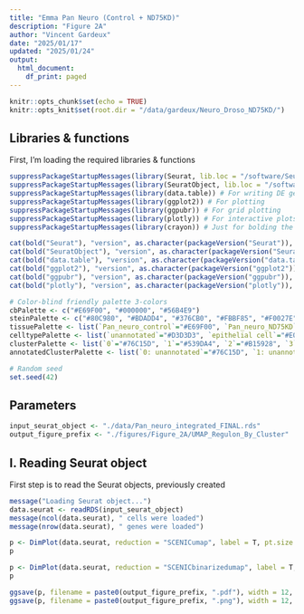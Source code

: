 ```yaml
---
title: "Emma Pan Neuro (Control + ND75KD)"
description: "Figure 2A"
author: "Vincent Gardeux"
date: "2025/01/17"
updated: "2025/01/24"
output:
  html_document:
    df_print: paged
---
```


  
```r
knitr::opts_chunk$set(echo = TRUE)
knitr::opts_knit$set(root.dir = "/data/gardeux/Neuro_Droso_ND75KD/")
```

## Libraries & functions

First, I'm loading the required libraries & functions

```r
suppressPackageStartupMessages(library(Seurat, lib.loc = "/software/Seuratv4/lib/")) # Seurat v4.4.0, library for single-cell analysis
suppressPackageStartupMessages(library(SeuratObject, lib.loc = "/software/Seuratv4/lib/")) # For compatibility purpose
suppressPackageStartupMessages(library(data.table)) # For writing DE gene file
suppressPackageStartupMessages(library(ggplot2)) # For plotting
suppressPackageStartupMessages(library(ggpubr)) # For grid plotting
suppressPackageStartupMessages(library(plotly)) # For interactive plots
suppressPackageStartupMessages(library(crayon)) # Just for bolding the console output :D

cat(bold("Seurat"), "version", as.character(packageVersion("Seurat")), "\n")
cat(bold("SeuratObject"), "version", as.character(packageVersion("SeuratObject")), "\n")
cat(bold("data.table"), "version", as.character(packageVersion("data.table")), "\n")
cat(bold("ggplot2"), "version", as.character(packageVersion("ggplot2")), "\n")
cat(bold("ggpubr"), "version", as.character(packageVersion("ggpubr")), "\n")
cat(bold("plotly"), "version", as.character(packageVersion("plotly")), "\n")

# Color-blind friendly palette 3-colors
cbPalette <- c("#E69F00", "#000000", "#56B4E9")
steinPalette <- c("#80C980", "#BDADD4", "#376CB0", "#FBBF85", "#F0027E")
tissuePalette <- list(`Pan_neuro_control`="#E69F00", `Pan_neuro_ND75KD`="#56B4E9")
celltypePalette <- list(`unannotated`="#D3D3D3", `epithelial cell`="#E0AC69", `skeletal muscle of head`="#895129", `cone cell`="#FFFFB7", `outer photoreceptor cell`="#FFF060", `photoreceptor cell`="#F2DB00", `photoreceptor-like cell`="#F0C200", `adult optic chiasma glial cell`="#d896ff", `adult brain cell body glial cell`="#efbbff", `adult brain perineurial glial cell`="#BCBDDC", `adult lamina epithelial/marginal glial cell`="#9E9AC8", `adult reticular neuropil associated glial cell`="#756BB1", `optic lobe associated cortex glial cell`="#54278F", `cholinergic neuron`="#E41A1C", `gabaergic neuron`="#377EB8", `glutamatergic neuron`="#4DAF4A", `dopaminergic neuron`="#984EA3", `serotonergic neuron`="#FF7F00", `OPN neuron`="#A6CEE3", `columnar neuron T1`="#DEEBF7", `T neuron T3`="#9ECAE1", `T neuron T4/T5`="#3182BD", `distal medullary amacrine neuron Dm3`="#c6e6ba", `distal medullary amacrine neuron Dm8`="#A1D99B", `distal medullary amacrine neuron Dm9`="#31A354", `proximal medullary amacrine neuron Pm4`="#006D2C", `centrifugal neuron C2`="#7FC97F", `centrifugal neuron C3`="#BEAED4", `medullary intrinsic neuron Mi1`="#d8d5eb", `medullary intrinsic neuron Mi4`="#BCBDDC", `medullary intrinsic neuron Mi15`="#756BB1", `transmedullary neuron Tm1`="#b4dee9", `transmedullary neuron Tm2`="#bfdfe7", `transmedullary neuron Tm9`="#7eb5c4", `transmedullary neuron Tm20`="#9fcad5", `transmedullary Y neuron TmY14`="#5da1b3", `transmedullary Y neuron TmY5a`="#3c8ca2", `transmedullary Y neuron TmY8`="#1a7790", `tm5ab`="#014636", `lamina monopolar neuron L1 + L2`="#FDD3A0", `lamina monopolar neuron L3`="#FDBE85", `lamina monopolar neuron L4`="#FD8D3C", `lamina monopolar neuron L5`="#E6550D", `lamina wide-field 2 neuron`="#A63603", `lobular columnar neuron LC12`="#BC80BD", `olfactory receptor neuron`="#CCEBC5", `Poxn neuron`="#FFED6F", `hemocyte`="#999999", `kenyon cell`="#B3E2CD", `gamma kenyon cell`="#FDCDAC", `pigment cell`="#EE82EE")
clusterPalette <- list(`0`="#76C15D", `1`="#539DA4", `2`="#B15928", `3`="#78B69A", `4`="#46A93A", `5`="#EA4041", `6`="#E42123", `7`="#A5D880", `8`="#FDB35B", `9`="#F29A94", `10`="#449F35", `11`="#F98F8F", `12`="#2F83AF", `13`="#A6CEE3", `14`="#84B8D7", `15`="#85C969", `16`="#DBA08D", `17`="#C09B79", `18`="#F68724", `19`="#9CCF90", `20`="#2078B4", `21`="#5D9E43", `22`="#E7392B", `23`="#6D4199", `24`="#E73132", `25`="#E42521", `26`="#F89F5F", `27`="#37A22F", `28`="#8AC395", `29`="#D99B86", `30`="#63A3CB", `31`="#9774B6", `32`="#418EC0", `33`="#CEADC2", `34`="#4190AA", `35`="#F6807F", `36`="#A79C6B", `37`="#F1764A", `38`="#5298C5", `39`="#95D074", `40`="#F37070", `41`="#A48999", `42`="#8F9D5E", `43`="#EEE999", `44`="#AEDC8A", `45`="#FE8B16", `46`="#66A99F", `47`="#EF8D3E", `48`="#56B146", `49`="#FE9324", `50`="#BA9FCC", `51`="#FE8408", `52`="#FEFD97", `53`="#F06060", `54`="#E89458", `55`="#EE6240", `56`="#EB4D36", `57`="#FE9B31", `58`="#769D50", `59`="#7F5999", `60`="#66B952", `61`="#FC8109", `62`="#95C3DD", `63`="#73AED1", `64`="#DBD199", `65`="#C6AED3", `66`="#D5A7A8", `67`="#E29A73", `68`="#8B65AE", `69`="#3183BA", `70`="#AF91C5", `71`="#FBB369", `72`="#FDA33F", `73`="#C9B999", `74`="#FDAB4D", `75`="#7F57A7", `76`="#A382BD", `77`="#927199", `78`="#F48B54", `79`="#E1BF6D", `80`="#FDBB68", `81`="#ED5051", `82`="#F4E889", `83`="#D7AB5F", `84`="#C48243", `85`="#7348A0", `86`="#EAD47B", `87`="#B7A199", `88`="#CD9651", `89`="#BA6D35")
annotatedClusterPalette <- list(`0: unannotated`="#76C15D", `1: unannotated`="#539DA4", `2: unannotated`="#B15928", `3: glutamatergic neuron`="#78B69A", `4: unannotated`="#46A93A", `5: unannotated`="#EA4041", `6: epithelial cell`="#E42123", `7: transmedullary Y neuron TmY8`="#A5D880", `8: cone cell`="#FDB35B", `9: photoreceptor cell`="#F29A94", `10: photoreceptor cell`="#449F35", `11: cone cell`="#F98F8F", `12: cholinergic neuron`="#2F83AF", `13: skeletal muscle of head`="#A6CEE3", `14: gabaergic neuron`="#84B8D7", `15: unannotated`="#85C969", `16: medullary intrinsic neuron Mi4`="#DBA08D", `17: unannotated`="#C09B79", `18: outer photoreceptor cell`="#F68724", `19: epithelial cell`="#9CCF90", `20: skeletal muscle of head`="#2078B4", `21: gabaergic neuron`="#5D9E43", `22: unannotated`="#E7392B", `23: unannotated`="#6D4199", `24: cone cell`="#E73132", `25: T neuron T4/T5`="#E42521", `26: OPN neuron`="#F89F5F", `27: kenyon cell`="#37A22F", `28: outer photoreceptor cell`="#8AC395", `29: olfactory receptor neuron`="#D99B86", `30: unannotated`="#63A3CB", `31: unannotated`="#9774B6", `32: gamma kenyon cell`="#418EC0", `33: unannotated`="#CEADC2", `34: distal medullary amacrine neuron Dm3`="#4190AA", `35: serotonergic neuron`="#F6807F", `36: lamina monopolar neuron L1 + L2`="#A79C6B", `37: adult reticular neuropil associated glial cell`="#F1764A", `38: epithelial cell`="#5298C5", `39: adult optic chiasma glial cell`="#95D074", `40: unannotated`="#F37070", `41: epithelial cell`="#A48999", `42: tm5ab`="#8F9D5E", `43: unannotated`="#EEE999", `44: T neuron T3`="#AEDC8A", `45: unannotated`="#FE8B16", `46: unannotated`="#66A99F", `47: pigment cell`="#EF8D3E", `48: epithelial cell`="#56B146", `49: lobular columnar neuron LC12`="#FE9324", `50: centrifugal neuron C2`="#BA9FCC", `51: Poxn neuron`="#FE8408", `52: transmedullary Y neuron TmY5a`="#FEFD97", `53: lamina monopolar neuron L4`="#F06060", `54: photoreceptor-like cell`="#E89458", `55: lamina wide-field 2 neuron`="#EE6240", `56: columnar neuron T1`="#EB4D36", `57: adult brain cell body glial cell`="#FE9B31", `58: dopaminergic neuron`="#769D50", `59: lamina monopolar neuron L3`="#7F5999", `60: transmedullary neuron Tm1`="#66B952", `61: medullary intrinsic neuron Mi1`="#FC8109", `62: medullary intrinsic neuron Mi4`="#95C3DD", `63: transmedullary neuron Tm9`="#73AED1", `64: adult brain perineurial glial cell`="#DBD199", `65: skeletal muscle of head`="#C6AED3", `66: adult lamina epithelial/marginal glial cell`="#D5A7A8", `67: transmedullary neuron Tm20`="#E29A73", `68: hemocyte`="#8B65AE", `69: adult optic chiasma glial cell`="#3183BA", `70: unannotated`="#AF91C5", `71: transmedullary neuron Tm2`="#FBB369", `72: lamina monopolar neuron L5`="#FDA33F", `73: glutamatergic neuron`="#C9B999", `74: epithelial cell`="#FDAB4D", `75: cholinergic neuron`="#7F57A7", `76: centrifugal neuron C3`="#A382BD", `77: unannotated`="#927199", `78: distal medullary amacrine neuron Dm9`="#F48B54", `79: distal medullary amacrine neuron Dm8`="#E1BF6D", `80: medullary intrinsic neuron Mi15`="#FDBB68", `81: proximal medullary amacrine neuron Pm4`="#ED5051", `82: optic lobe associated cortex glial cell`="#F4E889", `83: unannotated`="#D7AB5F", `84: OPN neuron`="#C48243", `85: unannotated`="#7348A0", `86: unannotated`="#EAD47B", `87: unannotated`="#B7A199", `88: unannotated`="#CD9651", `89: transmedullary Y neuron TmY14`="#BA6D35")

# Random seed
set.seed(42)
```

## Parameters

```r
input_seurat_object <- "./data/Pan_neuro_integrated_FINAL.rds"
output_figure_prefix <- "./figures/Figure_2A/UMAP_Regulon_By_Cluster"
```

## I. Reading Seurat object

First step is to read the Seurat objects, previously created

```r
message("Loading Seurat object...")
data.seurat <- readRDS(input_seurat_object)
message(ncol(data.seurat), " cells were loaded")
message(nrow(data.seurat), " genes were loaded")
```

```r
p <- DimPlot(data.seurat, reduction = "SCENICumap", label = T, pt.size = 0.5, group.by = "seurat_clusters", repel = F, cols = clusterPalette) + NoLegend()
p
```

```r
p <- DimPlot(data.seurat, reduction = "SCENICbinarizedumap", label = T, pt.size = 0.5, group.by = "seurat_clusters", repel = F, cols = clusterPalette) + NoLegend()
p
```

```r
ggsave(p, filename = paste0(output_figure_prefix, ".pdf"), width = 12, height = 12, bg = "white")
ggsave(p, filename = paste0(output_figure_prefix, ".png"), width = 12, height = 12, dpi = 1000, bg = 'white')
```



